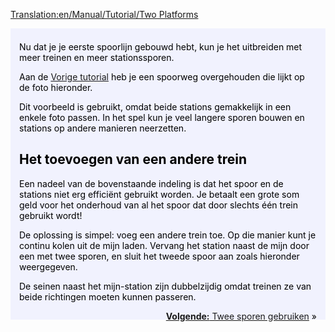 [[Translation:en/Manual/Tutorial/Two Platforms]]
{{nl/Vertaling|en/Manual/Tutorial/Two Platforms|90}}

{{en/Tabs|2|1
|nl/Manual/Tutorial/Twee platforms|1. Twee platforms<!--
-->|nl/Manual/Tutorial/Twee sporen|2. Twee sporen}}
<div style="padding:.5em 1em 1em 1em; border-top:none; background-color:#f1f2fe; color:#000;">
{{nl/Manual/Tutorial/Tutorial}}
Nu dat je je eerste spoorlijn gebouwd hebt, kun je het uitbreiden met meer treinen en meer stationssporen.

Aan de [[nl/Manual/Tutorial/Tutorial|Vorige tutorial]] heb je een spoorweg overgehouden die lijkt op de foto hieronder.
{{en/Phototable|[[File:en/Manual/Tutorial/Singletrain.png|400px]]|Twee varianten van een station en een trein|Geen}}

Dit voorbeeld is gebruikt, omdat beide stations gemakkelijk in een enkele foto passen. In het spel kun je veel langere sporen bouwen en stations op andere manieren neerzetten.

== Het toevoegen van een andere trein ==
Een nadeel van de bovenstaande indeling is dat het spoor en de stations niet erg efficiënt gebruikt worden. Je betaalt een grote som geld voor het onderhoud van al het spoor dat door slechts één trein gebruikt wordt!

De oplossing is simpel: voeg een andere trein toe. Op die manier kunt je continu kolen uit de mijn laden. Vervang het station naast de mijn door een met twee sporen, en sluit het tweede spoor aan zoals hieronder weergegeven.
{{en/Phototable|[[File:en/Manual/Tutorial/TwotrainsOnetrack.png|400px]]|Koolmijnstation met twee perrons.|None}}

De seinen naast het mijn-station zijn dubbelzijdig omdat treinen ze van beide richtingen moeten kunnen passeren.

<span style="float: right">[[en/Tutorial/Twee sporen|'''Volgende:''' Twee sporen gebruiken]] &raquo;</span>
</div>
